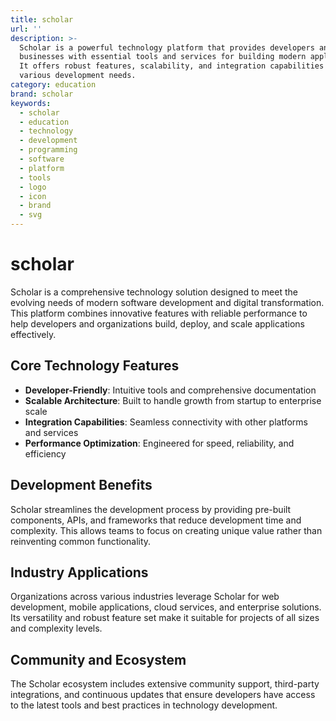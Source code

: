```yaml
---
title: scholar
url: ''
description: >-
  Scholar is a powerful technology platform that provides developers and
  businesses with essential tools and services for building modern applications.
  It offers robust features, scalability, and integration capabilities for
  various development needs.
category: education
brand: scholar
keywords:
  - scholar
  - education
  - technology
  - development
  - programming
  - software
  - platform
  - tools
  - logo
  - icon
  - brand
  - svg
---
```


# scholar

Scholar is a comprehensive technology solution designed to meet the evolving needs of modern software development and digital transformation. This platform combines innovative features with reliable performance to help developers and organizations build, deploy, and scale applications effectively.

## Core Technology Features

- **Developer-Friendly**: Intuitive tools and comprehensive documentation
- **Scalable Architecture**: Built to handle growth from startup to enterprise scale
- **Integration Capabilities**: Seamless connectivity with other platforms and services
- **Performance Optimization**: Engineered for speed, reliability, and efficiency

## Development Benefits

Scholar streamlines the development process by providing pre-built components, APIs, and frameworks that reduce development time and complexity. This allows teams to focus on creating unique value rather than reinventing common functionality.

## Industry Applications

Organizations across various industries leverage Scholar for web development, mobile applications, cloud services, and enterprise solutions. Its versatility and robust feature set make it suitable for projects of all sizes and complexity levels.

## Community and Ecosystem

The Scholar ecosystem includes extensive community support, third-party integrations, and continuous updates that ensure developers have access to the latest tools and best practices in technology development.
